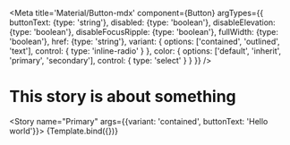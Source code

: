 
<Meta
    title='Material/Button-mdx'
    component={Button}
    argTypes={{
        buttonText: {type: 'string'},
        disabled: {type: 'boolean'},
        disableElevation: {type: 'boolean'},
        disableFocusRipple: {type: 'boolean'},
        fullWidth: {type: 'boolean'},
        href: {type: 'string'},
        variant: {
            options: ['contained', 'outlined', 'text'],
            control: {
                type: 'inline-radio'
            }
        },
        color: {
            options: ['default', 'inherit', 'primary', 'secondary'],
            control: {
                type: 'select'
            }
        }
    }}
/>


# This story is about something

<Story name="Primary" args={{variant: 'contained', buttonText: 'Hello world'}}>
    {Template.bind({})}
</Story>
